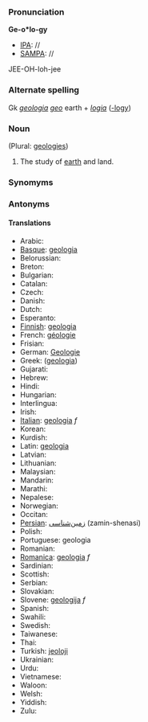 ===Pronunciation===

'''Ge-o*lo-gy'''
*[[IPA]]: //
*[[SAMPA]]: //
JEE-OH-loh-jee
===Alternate spelling===

Gk ''[[geologia]]'' ''[[geo]]'' earth + ''[[logia]]'' ([[-logy]])
===Noun===
(Plural: [[geologies]])

#The study of [[earth]] and land. 
===Synomyms===
===Antonyms===
====Translations====
*Arabic:
*[[Basque]]: [[geologia]]
*Belorussian:
*Breton:
*Bulgarian:
*Catalan:
*Czech:
*Danish:
*Dutch:
*Esperanto:
*[[Finnish]]: [[geologia]]
*French: [[géologie]]
*Frisian:
*German: [[Geologie]]
*Greek: ([[geologia]])
*Gujarati:
*Hebrew:
*Hindi:
*Hungarian:
*Interlingua:
*Irish:
*[[Italian]]: [[geologia]] ''f''
*Korean:
*Kurdish:
*Latin: [[geologia]]
*Latvian:
*Lithuanian:
*Malaysian:
*Mandarin:
*Marathi:
*Nepalese:
*Norwegian:
*Occitan:
*[[Persian]]: [[زمین‌شناسی]] (zamin-shenasi)
*Polish:
*Portuguese: geologia
*Romanian:
*[[Romanica]]: [[geologia]] ''f''
*Sardinian:
*Scottish:
*Serbian:
*Slovakian:
*Slovene: [[geologija]] ''f''
*Spanish:
*Swahili:
*Swedish:
*Taiwanese:
*Thai:
*Turkish: [[jeoloji]]
*Ukrainian:
*Urdu:
*Vietnamese:
*Waloon:
*Welsh:
*Yiddish:
*Zulu: